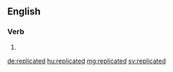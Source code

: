 ==English==

===Verb===
{{head|en}}

# {{en-past of|replicate}}

[[de:replicated]]
[[hu:replicated]]
[[mg:replicated]]
[[sv:replicated]]